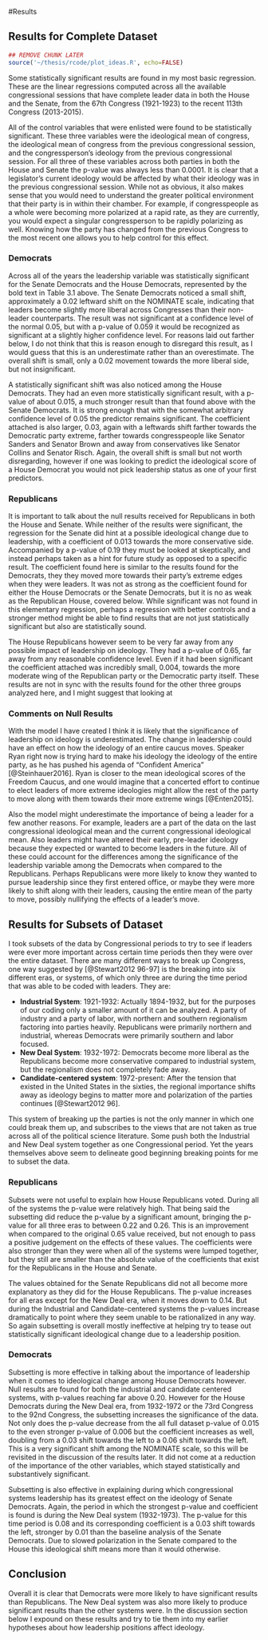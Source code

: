 #Results

## Results for Complete Dataset

```r
## REMOVE CHUNK LATER
source('~/thesis/rcode/plot_ideas.R', echo=FALSE)
```

Some statistically significant results are found in my most basic regression. These are the linear regressions computed across all the available congressional sessions that have complete leader data in both the House and the Senate, from the 67th Congress (1921-1923) to the recent 113th Congress (2013-2015). 

\begin{table}[h]
\centering
\caption{Summary of Models Across All Years, House and Senate: \\ Bolded items are significant leadership predictors}
\begin{tabular}{r|rrrr}
                       & Senate Ds & Senate Rs & House Ds & House Rs \\ \hline
(Intercept)            & 0.00489   & 0.00259   & 0.01131  & 0.00405  \\
cong\_ideo\_mean       & 0.51583   & 0.61344   & 0.73047  & 0.67749  \\
last\_cong\_ideo\_mean & -0.38112  & -0.50989  & -0.57483 & -0.53415 \\
last\_ideo             & 0.87467   & 0.87061   & 0.87636  & 0.85013  \\
leaderY                & \textbf{-0.01863}  & 0.01289   & -\textbf{0.03022} & -0.00417 \\
Adjusted R-Squared     & 0.802     & 0.781     & 0.781    & 0.824    \\
N                      & 2239      & 1817      & 11380    & 9270    
\end{tabular}
\end{table}


All of the control variables that were enlisted were found to be statistically significant. These three variables were the ideological mean of congress, the ideological mean of congress from the previous congressional session, and the congressperson's ideology from the previous congressional session. For all three of these variables across both parties in both the House and Senate the p-value was always less than 0.0001. It is clear that a legislator's current ideology would be affected by what their ideology was in the previous congressional session. While not as obvious, it also makes sense that you would need to understand the greater political environment that their party is in within their chamber. For example, if congresspeople as a whole were becoming more polarized at a rapid rate, as they are currently, you would expect a singular congressperson to be rapidly polarizing as well. Knowing how the party has changed from the previous Congress to the most recent one allows you to help control for this effect.

### Democrats

Across all of the years the leadership variable was statistically significant for the Senate Democrats and the House Democrats, represented by the bold text in Table 3.1 above. The Senate Democrats noticed a small shift, approximately a 0.02 leftward shift on the NOMINATE scale, indicating that leaders become slightly more liberal across Congresses than their non-leader counterparts. The result was not significant at a confidence level of the normal 0.05, but with a p-value of 0.059 it would be recognized as significant at a slightly higher confidence level. For reasons laid out farther below, I do not think that this is reason enough to disregard this result, as I would guess that this is an underestimate rather than an overestimate. The overall shift is small, only a 0.02 movement towards the more liberal side, but not insignificant.

A statistically significant shift was also noticed among the House Democrats. They had an even more statistically significant result, with a p-value of about 0.015, a much stronger result than that found above with the Senate Democrats. It is strong enough that with the somewhat arbitrary confidence level of 0.05 the predictor remains significant. The coefficient attached is also larger, 0.03, again with a leftwards shift farther towards the Democratic party extreme, farther towards congresspeople like Senator Sanders and Senator Brown and away from conservatives like Senator Collins and Senator Risch. Again, the overall shift is small but not worth disregarding, however if one was looking to predict the ideological score of a House Democrat you would not pick leadership status as one of your first predictors.

### Republicans

It is important to talk about the null results received for Republicans in both the House and Senate. While neither of the results were significant, the regression for the Senate did hint at a possible ideological change due to leadership, with a coefficient of 0.013 towards the more conservative side. Accompanied by a p-value of 0.19 they must be looked at skeptically, and instead perhaps taken as a hint for future study as opposed to a specific result. The coefficient found here is similar to the results found for the Democrats, they they moved more towards their party's extreme edges when they were leaders. It was not as strong as the coefficient found for either the House Democrats or the Senate Democrats, but it is no as weak as the Republican House, covered below. While significant was not found in this elementary regression, perhaps a regression with better controls and a stronger method might be able to find results that are not just statistically significant but also are statistically sound.

The House Republicans however seem to be very far away from any possible impact of leadership on ideology. They had a p-value of 0.65, far away from any reasonable confidence level. Even if it had been significant the coefficient attached was incredibly small, 0.004, towards the more moderate wing of the Republican party or the Democratic party itself. These results are not in sync with the results found for the other three groups analyzed here, and I might suggest that looking at 

### Comments on Null Results

With the model I have created I think it is likely that the significance of leadership on ideology is underestimated. The change in leadership could have an effect on how the ideology of an entire caucus moves. Speaker Ryan right now is trying hard to make his ideology the ideology of the entire party, as he has pushed his agenda of "Confident America" [@Steinhauer2016]. Ryan is closer to the mean ideological scores of the Freedom Caucus, and one would imagine that a concerted effort to continue to elect leaders of more extreme ideologies might allow the rest of the party to move along with them towards their more extreme wings [@Enten2015].

Also the model might underestimate the importance of being a leader for a few another reasons. For example, leaders are a part of the data on the last congressional ideological mean and the current congressional ideological mean. Also leaders might have altered their early, pre-leader ideology because they expected or wanted to become leaders in the future. All of these could account for the differences among the significance of the leadership variable among the Democrats when compared to the Republicans. Perhaps Republicans were more likely to know they wanted to pursue leadership since they first entered office, or maybe they were more likely to shift along with their leaders, causing the entire mean of the party to move, possibly nullifying the effects of a leader's move.


## Results for Subsets of Dataset

I took subsets of the data by Congressional periods to try to see if leaders were ever more important across certain time periods then they were over the entire dataset. There are many different ways to break up Congress, one way suggested by [@Stewart2012 96-97] is the breaking into six different eras, or systems, of which only three are during the time period that was able to be coded with leaders.\footnote{The rest were pre-1921 and before my data was able to be clearly coded due how Congressional leadership existed back then.} They are:

- **Industrial System**: 1921-1932: Actually 1894-1932, but for the purposes of our coding only a smaller amount of it can be analyzed. A party of industry and a party of labor, with northern and southern regionalism factoring into parties heavily. Republicans were primarily northern and industrial, whereas Democrats were primarily southern and labor focused.
- **New Deal System**: 1932-1972: Democrats become more liberal as the Republicans become more conservative compared to industrial system, but the regionalism does not completely fade away.
- **Candidate-centered system**: 1972-present: After the tension that existed in the United States in the sixties, the regional importance shifts away as ideology begins to matter more and polarization of the parties continues [@Stewart2012 96].

This system of breaking up the parties is not the only manner in which one could break them up, and subscribes to the views that are not taken as true across all of the political science literature. Some push both the Industrial and New Deal system together as one Congressional period. Yet the years themselves above seem to delineate good beginning breaking points for me to subset the data.


### Republicans

Subsets were not useful to explain how House Republicans voted. During all of the systems the p-value were relatively high. That being said the subsetting did reduce the p-value by a significant amount, bringing the p-value for all three eras to between 0.22 and 0.26. This is an improvement when compared to the original 0.65 value received, but not enough to pass a positive judgement on the effects of these values. The coefficients were also stronger than they were when all of the systems were lumped together, but they still are smaller than the absolute value of the coefficients that exist for the Republicans in the House and Senate.

The values obtained for the Senate Republicans did not all become more explanatory as they did for the House Republicans. The p-value increases for all eras except for the New Deal era, when it moves down to 0.14. But during the Industrial and Candidate-centered systems the p-values increase dramatically to point where they seem unable to be rationalized in any way. So again subsetting is overall mostly ineffective at helping try to tease out statistically significant ideological change due to a leadership position.


### Democrats

Subsetting is more effective in talking about the importance of leadership when it comes to ideological change among House Democrats however. Null results are found for both the industrial and candidate centered systems, with p-values reaching far above 0.20. However for the House Democrats during the New Deal era, from 1932-1972 or the 73rd Congress to the 92nd Congress, the subsetting increases the significance of the data. Not only does the p-value decrease from the all full dataset p-value of 0.015 to the even stronger p-value of 0.006 but the coefficient increases as well, doubling from a 0.03 shift towards the left to a 0.06 shift towards the left. This is a very significant shift among the NOMINATE scale, so this will be revisited in the discussion of the results later. It did not come at a reduction of the importance of the other variables, which stayed statistically and substantively significant.

Subsetting is also effective in explaining during which congressional systems leadership has its greatest effect on the ideology of Senate Democrats. Again, the period in which the strongest p-value and coefficient is found is during the New Deal system (1932-1973). The p-value for this time period is 0.08 and its corresponding coefficient is a 0.03 shift towards the left, stronger by 0.01 than the baseline analysis of the Senate Democrats. Due to slowed polarization in the Senate compared to the House this ideological shift means more than it would otherwise.

## Conclusion

Overall it is clear that Democrats were more likely to have significant results than Republicans. The New Deal system was also more likely to produce significant results than the other systems were. In the discussion section below I expound on these results and try to tie them into my earlier hypotheses about how leadership positions affect ideology.

